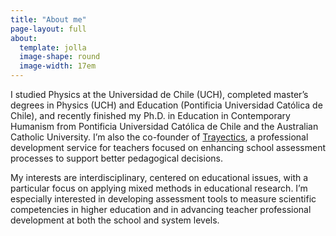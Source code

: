 ```yaml
---
title: "About me"
page-layout: full
about: 
  template: jolla
  image-shape: round
  image-width: 17em
---
```


I studied Physics at the Universidad de Chile (UCH), completed master's degrees in Physics (UCH) and Education (Pontificia Universidad Católica de Chile), and recently finished my Ph.D. in Education in Contemporary Humanism from Pontificia Universidad Católica de Chile and the Australian Catholic University. I'm also the co-founder of [Trayectics](https://trayectics.com), a professional development service for teachers focused on enhancing school assessment processes to support better pedagogical decisions.

My interests are interdisciplinary, centered on educational issues, with a particular focus on applying mixed methods in educational research. I'm especially interested in developing assessment tools to measure scientific competencies in higher education and in advancing teacher professional development at both the school and system levels.
